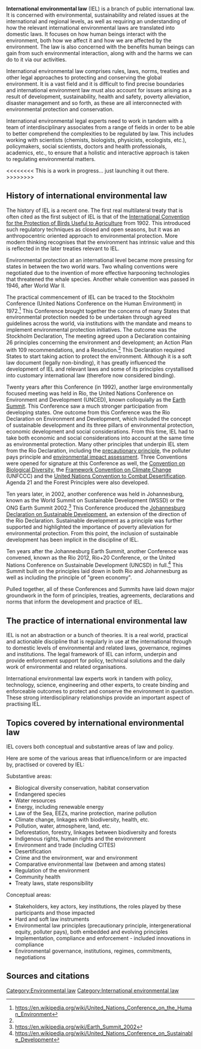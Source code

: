 '''International environmental law''' (IEL) is a branch of public international law. It is concerned with environmental, sustainability and related issues at the international and regional levels, as well as requiring an understanding of how the relevant international environmental laws are translated into domestic laws. It focuses on how human beings interact with the environment, both how we affect it and how we are affected by the environment. The law is also concerned with the benefits human beings can gain from such environmental interaction, along with and the harms we can do to it via our activities.

International environmental law comprises rules, laws, norms, treaties and other legal approaches to protecting and conserving the global environment. It is a vast field and it is difficult to find precise boundaries and international environment law must also account for issues arising as a result of development, sustainability, health and safety, poverty alleviation, disaster management and so forth, as these are all interconnected with environmental protection and conservation.

International environmental legal experts need to work in tandem with a team of interdisciplinary associates from a range of fields in order to be able to better comprehend the complexities to be regulated by law. This includes working with scientists (chemists, biologists, physicists, ecologists, etc.), policymakers, social scientists, doctors and health professionals, academics, etc., to ensure that a holistic and interactive approach is taken to regulating environmental matters.

<<<<<<<< This is a work in progress... just launching it out there. >>>>>>>>

== History of international environmental law ==

The history of IEL is a recent one. The first real multilateral treaty that is often cited as the first subject of IEL is that of the [[International Convention for the Protection of Birds Useful to Agriculture]] from 1902. This introduced such regulatory techniques as closed and open seasons, but it was an anthropocentric oriented approach to environmental protection. More modern thinking recognises that the environment has intrinsic value and this is reflected in the later treaties relevant to IEL.

Environmental protection at an international level became more pressing for states in between the two world wars. Two whaling conventions were negotiated due to the invention of more effective harpooning technologies that threatened the whale species. Another whale convention was passed in 1946, after World War II.

The practical commencement of IEL can be traced to the Stockholm Conference (United Nations Conference on the Human Environment) in 1972.<ref name="wp">https://en.wikipedia.org/wiki/United_Nations_Conference_on_the_Human_Environment</ref> This Conference brought together the concerns of many States that environmental protection needed to be undertaken through agreed guidelines across the world, via institutions with the mandate and means to implement environmental protection initiatives. The outcome was the Stockholm Declaration, The meeting agreed upon a Declaration containing 26 principles concerning the environment and development; an Action Plan with 109 recommendations, and a Resolution.<ref name="wp" /> This Declaration required States to start taking action to protect the environment. Although it is a soft law document (legally non-binding), it has greatly influenced the development of IEL and relevant laws and some of its principles crystallised into customary international law (therefore now considered binding). 

Twenty years after this Conference (in 1992), another large environmentally focused meeting was held in Rio, the United Nations Conference on Environment and Development (UNCED), known colloquially as the [[Earth Summit]]. This Conference saw a much stronger participation from developing states. One outcome from this Conference was the Rio Declaration on Environment and Development, which included the concept of sustainable development and its three pillars of environmental protection, economic development and social considerations. From this time, IEL had to take both economic and social considerations into account at the same time as environmental protection. Many other principles that underpin IEL stem from the Rio Declaration, including the [[precautionary principle]], the polluter pays principle and [[environmental impact assessment]]. Three Conventions were opened for signature at this Conference as well, the [[Convention on Biological Diversity]], the [[Framework Convention on Climate Change]] (UNFCCC) and the [[United Nations Convention to Combat Desertification]]. Agenda 21 and the Forest Principles were also developed.

Ten years later, in 2002, another conference was held in Johannesburg, known as the World Summit on Sustainable Development (WSSD) or the ONG Earth Summit 2002.<ref name="wp2">https://en.wikipedia.org/wiki/Earth_Summit_2002</ref> This Conference produced the [[Johannesburg Declaration on Sustainable Development]], an extension of the direction of the Rio Declaration. Sustainable development as a principle was further supported and highlighted the importance of poverty alleviation for environmental protection. From this point, the inclusion of sustainable development has been implicit in the discipline of IEL.

Ten years after the Johannesburg Earth Summit, another Conference was convened, known as the Rio 2012, Rio+20 Conference, or the United Nations Conference on Sustainable Development (UNCSD) in full.<ref name="wp3">https://en.wikipedia.org/wiki/United_Nations_Conference_on_Sustainable_Development</ref> This Summit built on the principles laid down in both Rio and Johannesburg as well as including the principle of "green economy".

Pulled together, all of these Conferences and Summits have laid down major groundwork in the form of principles, treaties, agreements, declarations and norms that inform the development and practice of IEL.

== The practice of international environmental law ==

IEL is not an abstraction or a bunch of theories. It is a real world, practical and actionable discipline that is regularly in use at the international through to domestic levels of environmental and related laws, governance, regimes and institutions. The legal framework of IEL can inform, underpin and provide enforcement support for policy, technical solutions and the daily work of environmental and related organisations.

International environmental law experts work in tandem with policy, technology, science, engineering and other experts, to create binding and enforceable outcomes to protect and conserve the environment in question. These strong interdisciplinary relationships provide an important aspect of practising IEL.

== Topics covered by international environmental law ==

IEL covers both conceptual and substantive areas of law and policy.

Here are some of the various areas that influence/inform or are impacted by, practised or covered by IEL:

Substantive areas:
*Biological diversity conservation, habitat conservation
*Endangered species
*Water resources
*Energy, including renewable energy
*Law of the Sea, EEZs, marine protection, marine pollution
*Climate change, linkages with biodiversity, health, etc.
*Pollution, water, atmosphere, land, etc.
*Deforestation, forestry, linkages between biodiversity and forests
*Indigenous rights, human rights and the environment
*Environment and trade (including CITES)
*Desertification
*Crime and the environment, war and environment
*Comparative environmental law (between and among states)
*Regulation of the environment
*Community health
*Treaty laws, state responsibility

Conceptual areas:
*Stakeholders, key actors, key institutions, the roles played by these participants and those impacted
*Hard and soft law instruments
*Environmental law principles (precautionary principle, intergenerational equity, polluter pays), both embedded and evolving principles
*Implementation, compliance and enforcement - included innovations in compliance
*Environmental governance, institutions, regimes, commitments, negotiations


== Sources and citations ==
{{reflist}}

[[Category:Environmental law]]
[[Category:International environmental law]]